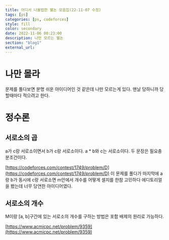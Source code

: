 ```yaml
---
title: 어디서 나올법한 웰논 모음집(22-11-07 수정)
tags: [ps]
categories: [ps, codeforces]
style: fill
color: secondary
date: 2022-11-06 00:23:00
description: 나만 모르는 웰논
section: "blog1"
external_url: 
---
```

# 나만 몰라
문제를 풀다보면 분명 쉬운 아이디어인 것 같은데 나만 모르는게 있다. 맨날 당하니까 당할때마다 적으려고 한다.

# 정수론
## 서로소의 곱
a가 c랑 서로소이면서 b가 c랑 서로소이다. a * b와 c는 서로소이다. 두 문장은 필요충분조건이다.

[https://codeforces.com/contest/1749/problem/D](https://codeforces.com/contest/1749/problem/D)
이 문제를 풀다가 마지막에 a랑 b가 동시에 c랑 서로소면 m안에서 개수를 어떻게 셀지를 한참 고민하다 에디토리얼을 봤는데 너무 당연한 아이디어였다.

## 서로소의 개수
M이랑 [a, b]구간에 있는 서로소의 개수를 구하는 방법은 포함 배제의 원리로 가능하다.

[https://www.acmicpc.net/problem/9359](https://www.acmicpc.net/problem/9359)